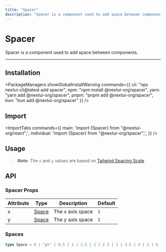 ```yaml
---
title: "Spacer"
description: "Spacer is a component used to add space between components."
---
```



# Spacer

Spacer is a component used to add space between components.

<ComponentLinks component="spacer" rscCompatible />

---



## Installation

<PackageManagers
  showGlobalInstallWarning
  commands={{
    cli: "npx nextui-cli@latest add spacer",
    npm: "npm install @nextui-org/spacer",
    yarn: "yarn add @nextui-org/spacer",
    pnpm: "pnpm add @nextui-org/spacer",
    bun: "bun add @nextui-org/spacer"
  }}
/>


## Import

<ImportTabs
  commands={{
    main: 'import {Spacer} from "@nextui-org/react";',
    individual: 'import {Spacer} from "@nextui-org/spacer";',
  }}
/>

## Usage

<CodeDemo title="Usage" files={spacerContent.usage} />

> **Note**: The `x` and `y` values are based on [Tailwind Spacing Scale](https://tailwindcss.com/docs/space)

<Spacer y={4}/>  

## API

### Spacer Props

| Attribute | Type             | Description      | Default |
| --------- | ---------------- | ---------------- | ------- |
| x         | [Space](#spaces) | The x axis space | `1`     |
| y         | [Space](#spaces) | The y axis space | `1`     |

### Spaces

```ts
type Space = 0 | "px" | 0.5 | 1 | 1.5 | 2 | 2.5 | 3 | 3.5 | 4 | 5 | 6 | 7 | 8 | 9 | 10 | 11 | 12 | 14 | 16 | 20 | 24 | 28 | 32 | 36 | 40 | 44 | 48 | 52 | 56 | 60 | 64 | 72 | 80 | 96;
```
